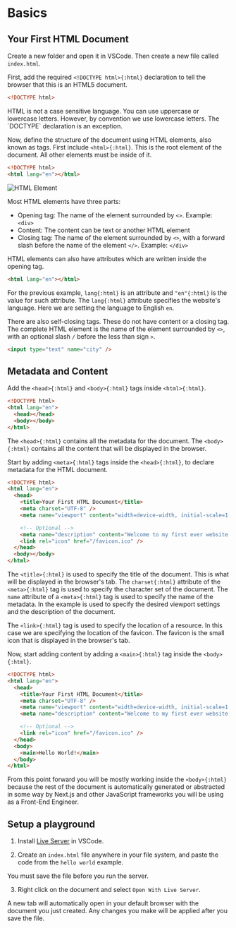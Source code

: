  
# Basics

## Your First HTML Document

Create a new folder and open it in VSCode. Then create a new file called `index.html`.

First, add the required `<!DOCTYPE html>{:html}` declaration to tell the browser that this is an HTML5 document.

```html copy filename="index.html"
<!DOCTYPE html>
```

<Callout type="info" emoji="ℹ️">
  HTML is not a case sensitive language. You can use uppercase or lowercase letters. However, by
  convention we use lowercase letters. The `DOCTYPE` declaration is an exception.
</Callout>

Now, define the structure of the document using HTML elements, also known as tags. First include `<html>{:html}`. This is the root element of the document. All other elements must be inside of it.

```html copy filename="index.html" {2}
<!DOCTYPE html>
<html lang="en"></html>
```

![HTML Element](public/html/element-en.png)

Most HTML elements have three parts:

- Opening tag: The name of the element surrounded by `<>`. Example: `<div>`
- Content: The content can be text or another HTML element
- Closing tag: The name of the element surrounded by `<>`, with a forward slash before the name of the element `</>`. Example: `</div>`

HTML elements can also have attributes which are written inside the opening tag.

```html
<html lang="en"></html>
```

For the previous example, `lang{:html}` is an attribute and `"en"{:html}` is the value for such attribute. The `lang{:html}` attribute specifies the website's language. Here we are setting the language to English `en`.

There are also self-closing tags. These do not have content or a closing tag. The complete HTML element is the name of the element surrounded by `<>`, with an optional slash `/` before the less than sign `>`.

```html copy
<input type="text" name="city" />
```

## Metadata and Content

Add the `<head>{:html}` and `<body>{:html}` tags inside `<html>{:html}`.

```html copy filename="index.html" {3-4}
<!DOCTYPE html>
<html lang="en">
  <head></head>
  <body></body>
</html>
```

The `<head>{:html}` contains all the metadata for the document. The `<body>{:html}` contains all the content that will be displayed in the browser.

Start by adding `<meta>{:html}` tags inside the `<head>{:html}`, to declare metadata for the HTML document.

```html showLineNumbers copy filename="index.html" {4-6, 9-10}
<!DOCTYPE html>
<html lang="en">
  <head>
    <title>Your First HTML Document</title>
    <meta charset="UTF-8" />
    <meta name="viewport" content="width=device-width, initial-scale=1.0" />

    <!-- Optional -->
    <meta name="description" content="Welcome to my first ever website!" />
    <link rel="icon" href="/favicon.ico" />
  </head>
  <body></body>
</html>
```

The `<title>{:html}` is used to specify the title of the document. This is what will be displayed in the browser's tab. The `charset{:html}` attribute of the `<meta>{:html}` tag is used to specify the character set of the document. The `name` attribute of a `<meta>{:html}` tag is used to specify the name of the metadata. In the example is used to specify the desired viewport settings and the description of the document.

The `<link>{:html}` tag is used to specify the location of a resource. In this case we are specifying the location of the favicon. The favicon is the small icon that is displayed in the browser's tab.

Now, start adding content by adding a `<main>{:html}` tag inside the `<body>{:html}`.

```html showLineNumbers copy filename="index.html" {13}
<!DOCTYPE html>
<html lang="en">
  <head>
    <title>Your First HTML Document</title>
    <meta charset="UTF-8" />
    <meta name="viewport" content="width=device-width, initial-scale=1.0" />
    <meta name="description" content="Welcome to my first ever website!" />

    <!-- Optional -->
    <link rel="icon" href="/favicon.ico" />
  </head>
  <body>
    <main>Hello World!</main>
  </body>
</html>
```

From this point forward you will be mostly working inside the `<body>{:html}` because the rest of the document is automatically generated or abstracted in some way by Next.js and other JavaScript frameworks you will be using as a Front-End Engineer.

## Setup a playground

1. Install [Live Server](https://marketplace.visualstudio.com/items?itemName=ritwickdey.LiveServer) in VSCode.

2. Create an `index.html` file anywhere in your file system, and paste the code from the `hello world` example.

<Callout type="warning" emoji="⚠️">
  You must save the file before you run the server.
</Callout>

3. Right click on the document and select `Open With Live Server`.

A new tab will automatically open in your default browser with the document you just created. Any changes you make will be applied after you save the file.
